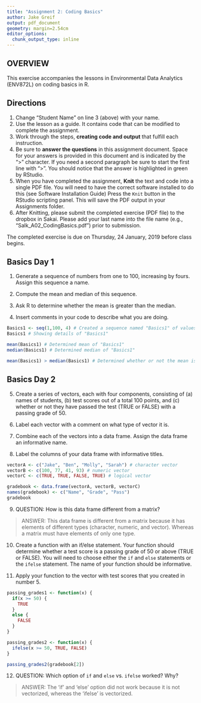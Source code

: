 ```yaml
---
title: "Assignment 2: Coding Basics"
author: Jake Greif
output: pdf_document
geometry: margin=2.54cm
editor_options: 
  chunk_output_type: inline
---
```


## OVERVIEW

This exercise accompanies the lessons in Environmental Data Analytics (ENV872L) on coding basics in R. 

## Directions
1. Change "Student Name" on line 3 (above) with your name.
2. Use the lesson as a guide. It contains code that can be modified to complete the assignment.
3. Work through the steps, **creating code and output** that fulfill each instruction.
4. Be sure to **answer the questions** in this assignment document.
Space for your answers is provided in this document and is indicated by the ">" character.
If you need a second paragraph be sure to start the first line with ">".
You should notice that the answer is highlighted in green by RStudio. 
6. When you have completed the assignment, **Knit** the text and code into a single PDF file.
You will need to have the correct software installed to do this (see Software Installation Guide)
Press the `Knit` button in the RStudio scripting panel.
This will save the PDF output in your Assignments folder.
8. After Knitting, please submit the completed exercise (PDF file) to the dropbox in Sakai. Please add your last name into the file name (e.g., "Salk_A02_CodingBasics.pdf") prior to submission.

The completed exercise is due on Thursday, 24 January, 2019 before class begins.

## Basics Day 1

1. Generate a sequence of numbers from one to 100, increasing by fours. Assign this sequence a name. 

2. Compute the mean and median of this sequence. 

3. Ask R to determine whether the mean is greater than the median. 

4. Insert comments in your code to describe what you are doing.

```r
Basics1 <- seq(1,100, 4) # Created a sequence named "Basics1" of values from 1 to 100, increasing by fours.
Basics1 # Showing details of "Basics1"

mean(Basics1) # Determined mean of "Basics1"
median(Basics1) # Determined median of "Basics1"

mean(Basics1) > median(Basics1) # Determined whether or not the mean is greater than the mode

```

## Basics Day 2

5. Create a series of vectors, each with four components, consisting of (a) names of students, (b) test scores out of a total 100 points, and (c) whether or not they have passed the test (TRUE or FALSE) with a passing grade of 50.

6. Label each vector with a comment on what type of vector it is.

7. Combine each of the vectors into a data frame. Assign the data frame an informative name.

8. Label the columns of your data frame with informative titles.

```r
vectorA <- c("Jake", "Ben", "Molly", "Sarah") # character vector
vectorB <- c(100, 77, 41, 93) # numeric vector 
vectorC <- c(TRUE, TRUE, FALSE, TRUE) # logical vector

gradebook <- data.frame(vectorA, vectorB, vectorC)
names(gradebook) <- c("Name", "Grade", "Pass")
gradebook
```

9. QUESTION: How is this data frame different from a matrix?

> ANSWER: This data frame is different from a matrix because it has elements of different types (character, numeric, and vector). Whereas a matrix must have elements of only one type.

10. Create a function with an if/else statement. Your function should determine whether a test score is a passing grade of 50 or above (TRUE or FALSE). You will need to choose either the `if` and `else` statements or the `ifelse` statement. The name of your function should be informative.

11. Apply your function to the vector with test scores that you created in number 5. 

```r
passing_grades1 <- function(x) {
  if(x >= 50) {
    TRUE
  }
  else {
    FALSE
  }
}

passing_grades2 <- function(x) {
  ifelse(x >= 50, TRUE, FALSE)
}

passing_grades2(gradebook[2])
```

12. QUESTION: Which option of `if` and `else` vs. `ifelse` worked? Why?

> ANSWER: The 'if' and 'else' option did not work because it is not vectorized, whereas the  'ifelse' is vectorized.

